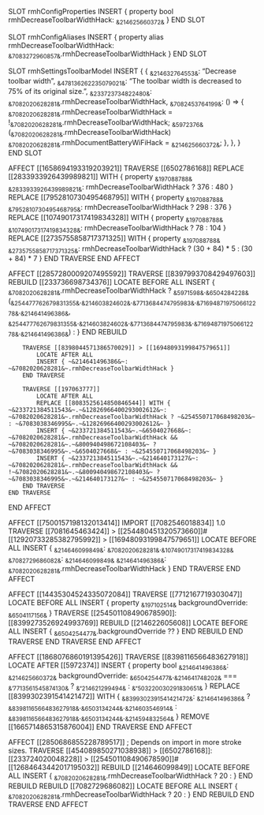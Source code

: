 SLOT rmhConfigProperties
    INSERT {
        property bool rmhDecreaseToolbarWidthHack: ~&214625660372&~
    }
END SLOT

SLOT rmhConfigAliases
    INSERT {
        property alias rmhDecreaseToolbarWidthHack: ~&7083272960857&~.rmhDecreaseToolbarWidthHack
    }
END SLOT

SLOT rmhSettingsToolbarModel
    INSERT {
        {
            ~&214632764553&~: "Decrease toolbar width",
            ~&478136262235079021&~: "The toolbar width is decreased to 75% of its original size.",
            ~&233723734822480&~: ~&7082020628281&~.rmhDecreaseToolbarWidthHack,
            ~&7082453764199&~: () => {
                ~&7082020628281&~.rmhDecreaseToolbarWidthHack = !~&7082020628281&~.rmhDecreaseToolbarWidthHack;
                ~&5972376&~(~&7082020628281&~.rmhDecreaseToolbarWidthHack) ~&7082020628281&~.rmhDocumentBatteryWiFiHack = ~&214625660372&~;
            },
        },
    }
END SLOT

AFFECT [[1658694193319203921]]
    TRAVERSE [[6502786168]]
        REPLACE [[2833933926439989821]] WITH { property ~&197088788&~ ~&2833933926439989821&~: rmhDecreaseToolbarWidthHack ? 376 : 480 }
        REPLACE [[7952810730495468795]] WITH { property ~&197088788&~ ~&7952810730495468795&~: rmhDecreaseToolbarWidthHack ? 298 : 376 }
        REPLACE [[10749017317419834328]] WITH { property ~&197088788&~ ~&10749017317419834328&~: rmhDecreaseToolbarWidthHack ? 78 : 104 }
        REPLACE [[2735755858717371325]] WITH { property ~&197088788&~ ~&2735755858717371325&~: rmhDecreaseToolbarWidthHack ? (30 + 84) * 5 : (30 + 84) * 7 }
    END TRAVERSE
END AFFECT

AFFECT [[2857280009207495592]]
    TRAVERSE [[8397993708429497603]]
        REBUILD [[233736698734376]]
            LOCATE BEFORE ALL
            INSERT { ~&7082020628281&~.rmhDecreaseToolbarWidthHack ? ~&5971598&~.~&6504284228&~(~&254477762679831355&~.~&214603824602&~.~&7713684474795983&~.~&7169487197506612278&~.~&214641496386&~, ~&254477762679831355&~.~&214603824602&~.~&7713684474795983&~.~&7169487197506612278&~.~&214641496386&~) : }
        END REBUILD

        TRAVERSE [[8398044571386570029]] > [[16948093199847579651]]
            LOCATE AFTER ALL
            INSERT { ~&214641496386&~: ~&7082020628281&~.rmhDecreaseToolbarWidthHack }
        END TRAVERSE

        TRAVERSE [[197063777]]
            LOCATE AFTER ALL
            REPLACE [[8083525614850846544]] WITH { ~&233721384511543&~.~&12826966400293002612&~: ~&7082020628281&~.rmhDecreaseToolbarWidthHack ? ~&254550717068498203&~ : ~&7083038346995&~.~&12826966400293002612&~ }
            INSERT { ~&233721384511543&~.~&6504027668&~: ~&7082020628281&~.rmhDecreaseToolbarWidthHack && ~&7082020628281&~.~&800940498672108403&~ ? ~&7083038346995&~.~&6504027668&~ : ~&254550717068498203&~ } 
            INSERT { ~&233721384511543&~.~&214640173127&~: ~&7082020628281&~.rmhDecreaseToolbarWidthHack && !~&7082020628281&~.~&800940498672108403&~ ? ~&7083038346995&~.~&214640173127&~ : ~&254550717068498203&~ }
        END TRAVERSE
    END TRAVERSE
END AFFECT

AFFECT [[7500157198132013414]]
    IMPORT [[7082546018834]] 1.0
    TRAVERSE [[7081645463424]] > [[254480451320573660]]#[[12920733285382795992]] > [[16948093199847579651]]
        LOCATE BEFORE ALL
        INSERT {
            ~&214646099849&~: ~&7082020628281&~.~&10749017317419834328&~
            ~&7082729686082&~: ~&214646099849&~
            ~&214641496386&~: ~&7082020628281&~.rmhDecreaseToolbarWidthHack
        }
    END TRAVERSE
END AFFECT

AFFECT [[14435304524335072084]]
    TRAVERSE [[7712167719303047]]
        LOCATE BEFORE ALL
        INSERT { property ~&197102514&~ backgroundOverride: ~&6504117156&~ }
        TRAVERSE [[254501108490678590]]:[[8399273526924993769]]
            REBUILD [[214622605608]]
                LOCATE BEFORE ALL
                INSERT { ~&6504254477&~.backgroundOverride ?? }
            END REBUILD
        END TRAVERSE
    END TRAVERSE
END AFFECT

AFFECT [[1868076860191395426]]
    TRAVERSE [[8398116566483627918]]
        LOCATE AFTER [[5972374]]
        INSERT {
            property bool ~&214641496386&~: ~&214625660372&~
            backgroundOverride: ~&6504254477&~.~&214641748202&~ === ~&'7713561545874130&~ ? ~&"214621299494&~ : ~&"503220030291830651&~
        }
        REPLACE [[8399302391541421472]] WITH {
            ~&8399302391541421472&~: ~&214641496386&~ ? ~&8398116566483627918&~.~&6503134244&~.~&214603546914&~ : ~&8398116566483627918&~.~&6503134244&~.~&214594832564&~
        }
        REMOVE [[1665714865315876004]]
    END TRAVERSE
END AFFECT

AFFECT [[2850686855228789517]]
    ; Depends on import in more stroke sizes.
    TRAVERSE [[454089850271038938]] > [[6502786168]]:[[233724020048228]] > [[254501108490678590]]#[[12684643442017195032]]
        REBUILD [[214646099849]] LOCATE BEFORE ALL INSERT { ~&7082020628281&~.rmhDecreaseToolbarWidthHack ? 20 : } END REBUILD
        REBUILD [[7082729686082]] LOCATE BEFORE ALL INSERT { ~&7082020628281&~.rmhDecreaseToolbarWidthHack ? 20 : } END REBUILD
    END TRAVERSE
END AFFECT
